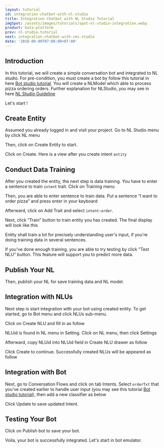 ```yaml
---
layout: tutorial
id: integration-chatbot-with-nl-studio
title: Integration Chatbot with NL Studio Tutorial
imgSpot: /assets/images/tutorials/spot-nl-studio-integration.webp
product: kata-platform
prev: nl-studio-tutorial
next: integration-chatbot-with-cms-studio
date: '2018-09-09T07:00:00+07:00'
---
```


## Introduction

In this tutorial, we will create a simple conversation bot and integrated to NL studio. For pre-condition, you must create a bot by follow this tutorial in here [Bot studio tutorial](/tutorials/bot-studio). You will create a NLModel which able to process pizza ordering orders. Further explanation for NLStudio, you may see in here [NL Studio Guideline](/tutorials/nl-studio)

Let's start !

## Create Entity

Assumed you already logged in and visit your project. Go to NL Studio menu by click NL menu

<FigureImage src="/assets/images/tutorials/bot-nl/bnl-1.webp" alt="bnl-1" />

Then, click on Create Entity to start.

<FigureImage src="/assets/images/tutorials/bot-nl/bnl-2.webp" alt="bnl-2" />

Click on Create. Here is a view after you create intent `entity`

<FigureImage src="/assets/images/tutorials/bot-nl/bnl-3.webp" alt="bnl-3" />

## Conduct Data Training

After you created the entity, the next step is data training. You have to enter a sentence to train `intent` trait. Click on Training menu

<FigureImage src="/assets/images/tutorials/bot-nl/bnl-4.webp" alt="bnl-4" />

Then, you are able to enter sentence to train data. Put a sentence “I want to order pizza” and press enter in your keyboard

<FigureImage src="/assets/images/tutorials/bot-nl/bnl-5.webp" alt="bnl-5" />

Afterward, click on Add Trait and select `intent:order`.

<FigureImage src="/assets/images/tutorials/bot-nl/bnl-6.webp" alt="bnl-6" />

Next, click “Train” button to train entity you has created. The final display will look like this

<FigureImage src="/assets/images/tutorials/bot-nl/bnl-7.webp" alt="bnl-7" />

Entity shall train a lot for precisely understanding user's input, if you're doing training data in several sentences.

<FigureImage src="/assets/images/tutorials/bot-nl/bnl-8.webp" alt="bnl-8" />

If you've done enough training, you are able to try testing by click "Test NLU" button. This feature will support you to predict more data.

<FigureImage src="/assets/images/tutorials/bot-nl/bnl-9.webp" alt="bnl-9" />

## Publish Your NL

Then, publish your NL for save training data and NL model.

<FigureImage src="/assets/images/tutorials/bot-nl/bnl-10.webp" alt="bnl-10" />

## Integration with NLUs

Next step is start integration with your bot using created entity. To get started, go to Bot menu and click NLUs sub-menu.

<FigureImage src="/assets/images/tutorials/bot-nl/bnl-11.webp" alt="bnl-11" />

Click on Create NLU and fill in as follow

<FigureImage src="/assets/images/tutorials/bot-nl/bnl-12.webp" alt="bnl-12" />

NLUid is found in NL menu in Setting. Click on NL menu, then click Settings

<FigureImage src="/assets/images/tutorials/bot-nl/bnl-13.webp" alt="bnl-13" />

Afterward, copy NLUid into NLUid field in Create NLU drawer as follow

<FigureImage src="/assets/images/tutorials/bot-nl/bnl-14.webp" alt="bnl-14" />

Click Create to continue. Successfully created NLUs will be appeared as follow

<FigureImage src="/assets/images/tutorials/bot-nl/bnl-15.webp" alt="bnl-15" />

## Integration with Bot

Next, go to Conversation Flows and click on tab Intents. Select `orderTxt` that you've created earlier to handle user input (you may see this tutorial [Bot studio tutorial](/tutorials/bot-studio/)), then add a new classifier as below

<FigureImage src="/assets/images/tutorials/bot-nl/bnl-16.webp" alt="bnl-16" />

Click Update to save updated Intent.

## Testing Your Bot

Click on Publish bot to save your bot.

<FigureImage src="/assets/images/tutorials/bot-nl/bnl-17.webp" alt="bnl-17" />

Voila, your bot is successfully integrated. Let's start in bot emulator.

<FigureImage src="/assets/images/tutorials/bot-nl/bnl-18.webp" alt="bnl-18" />
